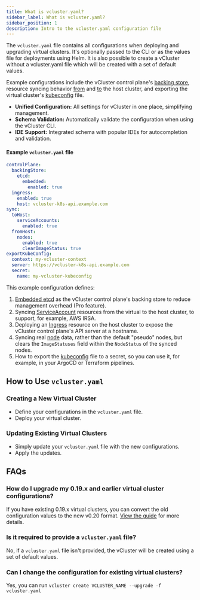 ```yaml
---
title: What is vcluster.yaml?
sidebar_label: What is vcluster.yaml?
sidebar_position: 1
description: Intro to the vcluster.yaml configuration file
---
```




The `vcluster.yaml` file contains all configurations when deploying and upgrading virtual clusters. It's optionally passed to the CLI or as the values file for deployments using Helm. It is also possible to create a vCluster without a vcluster.yaml file which will be created with a set of default values. 

Example configurations include the vCluster control plane's [backing store](../configure/vcluster-yaml/control-plane/components/backing-store/), resource syncing behavior [from](../configure/vcluster-yaml/sync/from-host/) and [to](../configure/vcluster-yaml/sync/to-host/) the host cluster, and exporting the virtual cluster's [kubeconfig](../configure/vcluster-yaml/export-kube-config) file. 

- **Unified Configuration:** All settings for vCluster in one place, simplifying management.
- **Schema Validation:** Automatically validate the configuration when using the vCluster CLI.
- **IDE Support:** Integrated schema with popular IDEs for autocompletion and validation.

#### Example `vcluster.yaml` file

```yaml
controlPlane:
  backingStore:
    etcd:
      embedded:
        enabled: true
  ingress:
    enabled: true
    host: vcluster-k8s-api.example.com
sync:
  toHost:
    serviceAccounts:
      enabled: true   
  fromHost:
    nodes:
      enabled: true
      clearImageStatus: true         
exportKubeConfig:
  context: my-vcluster-context
  server: https://vcluster-k8s-api.example.com
  secret:
    name: my-vcluster-kubeconfig      
```

This example configuration defines: 
1. [Embedded etcd](../configure/vcluster-yaml/control-plane/components/backing-store/etcd/embedded) as the vCluster control plane's backing store to reduce management overhead (Pro feature).
1. Syncing [ServiceAccount](../configure/vcluster-yaml/sync/to-host/advanced/service-accounts) resources from the virtual to the host cluster, to support, for example, AWS IRSA.
1. Deploying an [Ingress](../configure/vcluster-yaml/control-plane/deployment/ingress) resource on the host cluster to expose the vCluster control plane's API server at a hostname.
1. Syncing real [node](../configure/vcluster-yaml/sync/from-host/nodes) data, rather than the default "pseudo" nodes, but clears the `ImageStatuses` field within the `NodeStatus` of the synced nodes.
1. How to export the [kubeconfig](../configure/vcluster-yaml/export-kube-config) file to a secret, so you can use it, for example, in your ArgoCD or Terraform pipelines.

## How to Use `vcluster.yaml`
### Creating a New Virtual Cluster
- Define your configurations in the `vcluster.yaml` file.
- Deploy your virtual cluster.

<Deploy/>

### Updating Existing Virtual Clusters
- Simply update your `vcluster.yaml` file with the new configurations.
- Apply the updates.

<DeployChanges/>


## FAQs

### How do I upgrade my 0.19.x and earlier virtual cluster configurations?
If you have existing 0.19.x virtual clusters, you can convert the old configuration values to the new v0.20 format. [View the guide](../reference/migrations/0-20-migration) for more details. 

### Is it required to provide a `vcluster.yaml` file?
No, if a `vcluster.yaml` file isn't provided, the vCluster will be created using a set of default values. 

### Can I change the configuration for existing virtual clusters?
Yes, you can run `vcluster create VCLUSTER_NAME --upgrade -f vcluster.yaml` 